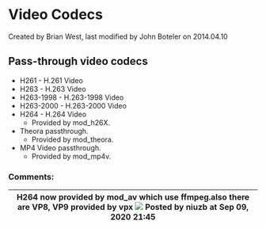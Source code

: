 
# Video Codecs 

 Created by  Brian West, last modified by  John Boteler on 2014.04.10

## Pass-through video codecs

* H261 - H.261 Video
* H263 - H.263 Video
* H263-1998 - H.263-1998 Video
* H263-2000 - H.263-2000 Video
* H264 - H.264 Video  
   * Provided by mod\_h26X.
* Theora passthrough.  
   * Provided by mod\_theora.
* MP4 Video passthrough.  
   * Provided by mod\_mp4v.

### Comments:

| H264 now provided by mod\_av which use ffmpeg.also there are VP8, VP9 provided by vpx ![](/images/icons/contenttypes/comment_16.png) Posted by niuzb at Sep 09, 2020 21:45 |
| ------------------------------------------------------------------------------------------------------------------------------------------------------------------------- |


